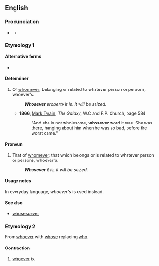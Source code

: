 ==English==

===Pronunciation===
* {{a|US}} {{IPA|en|/ˈhuzˌɛvəɹ/|/ˌhuzˈɛvəɹ/}}
** {{audio|en|en-US whosever.ogg|Audio (US)}}

===Etymology 1===
{{compound|en|whose|ever}}

====Alternative forms====
* {{alter|en|whoseever||rare}}

====Determiner====
{{en-det}} {{tlb|en|formal}}

# {{lb|en|possessive}} Of [[whomever]]; belonging or related to whatever person or persons; whoever's.
#: '''''Whosever''' property it is, it will be seized.''
#* '''1866''', [[w:Mark Twain|Mark Twain]], ''The Galaxy'', W.C and F.P. Church, page 584
#*: "And she is not wholesome, '''whosever''' word it was. She was there, hanging about him when he was so bad, before the worst came."

====Pronoun====
{{en-pron}} {{tlb|en|formal}}

# {{lb|en|possessive}} That of [[whomever]]; that which belongs or is related to whatever person or persons; whoever's.
#: '''''Whosever''' it is, it will be seized.''

====Usage notes====
In everyday language, ''whoever's'' is used instead.

====See also====
* [[whosesoever]]

===Etymology 2===
From [[whoever]] with [[whose]] replacing [[who]].

====Contraction====
{{en-contraction}}

# {{lb|en|proscribed}} [[whoever]] is.